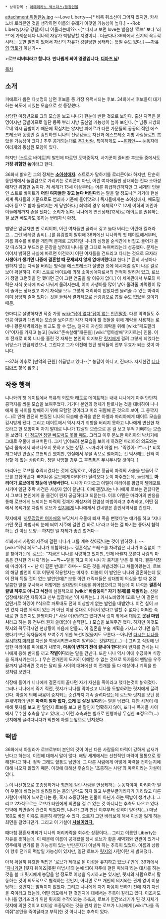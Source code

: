  * 상위항목 : [[아메리카노 엑소더스/등장인물]]

attachment:위험한놈.jpg 
~~Love Liberty~~[* 비록 취소선이 그어져 있지만, 카사노바 로리콘인 것을 생각하면 이름의 유래가 이것일 가능성이 높다.] ~~Rob Liberty(자유 강탈)이 더 어울리는데??~~[* 따지고 보면 love는 발음상 '로브' 보다 '러브'에 가까운데다 니나의 자유가 박탈당할 지경이니.. 더군다나 39화에서 릿지의 꼭두각시라는 듯한 발언이 있어서 자신의 자유가 강탈당한 상태라는 뜻일 수도 있다.] ~~[[자유]]의 [[망토]]가 아닌가~~



>'''로브 리버티라고 합니다. 만나뵙게 되어 영광입니다, [[니나 디아즈|디아즈 님]]!'''


[[목차]]
== 소개 ==
피에르가 뽑은 다섯명의 남편 후보들 중 가장 유력시되는 후보. 34화에서 후보들이 대기하는 복도에 서있는 모습으로 첫 등장했다.

상당한 미청년으로 그의 모습을 보고 니나가 한눈에 반한 것으로 보인다. 출신 지역은 불명이지만 금발이므로 일단 동쪽 뿌리 지방 출신일 가능성이 높아 보인다. [* 남동 지방의 로네 역시 금발이기 때문에 확실치는 않지만 피에르가 다른 가문들의 공공의 적인 에스프레소와 동맹인 걸 감안하면 니나의 신랑감들도 자신과 에스프레소 지방 사람들로만 뽑았을 가능성이 크다.] 추후 공개되는대로 [[추가바람]]. 특이하게도 ~~[[윤회안]]~~ 눈동자에 여러개의 동심원 모양이 있다.

하지만 [스트로 바이트]의 발언에 따르면 도박중독자, 사기꾼이 즐비한 후보들 중에서도 '''가장 위험한 놈'''이라고 한다.

36화서 밝혀진 그의 정체는 '''[[소아성애자]]'''. 스트로가 말하기를 로리콘이라 하지만, 단순히 동인계에서 놀림감으로 가리키는 로리콘이 아닌, 어린 여자애들만 상대하는 진짜 소아성애자인 위험한 놈이다. 저 세계가 13세 이상부터는 어른 취급하긴하지만 그 세계의 인물인 스트로 바이트가 '''어린 여자들만 갖고 놀다 버린다'''라는 말을 할 정도니[* 거기에 현실세계 독자들의 기준으로도 범죄자 기준에 들어맞으니 독자들에게는 소아성애자, 페도필리아 등으로 받아 들여지는 게 당연하다.] 최악의 경우 육체적으로 12세 이하의 어린아이들에게까지 손을 댔다는 소리가 된다. 니나에게 변신상태(12세)로 데이트를 권유하는 걸 보면 빼도박도 못하는 변태자식 확정.

별명은 앞글자만 딴 로리이며, 어린 여자들만 골라서 갖고 놀다 버리는 어린애 킬러라고... 그런 베테랑 솜씨(...)를 유감없이 발휘해 36화에선 니나와의 첫 데이트에서부터, 거름 회수를 비롯한 개인적 문제로 고민하던 니나의 심정을 순식간에 비집고 들어가 온갖 따스하고 부드러운 문장을 날려대 니나를 말 그대로 녹여버리는데 성공했다. 문제는 이어서 밝혀진 사실에 따르면 이전까지 어린 여자들을 건드리고 다니는 것으로 모자라 '''사생아가 생기면 나중에 결혼할 때 문제되지 않게 없애버렸다고''' 한다.[* 흔히 사생아나 원하지 않는 자식을 버리는 방식을 에스프레소가 설명한 컷에 예시처럼 같이 나온 걸로 보아 확실하다. 이미 스트로 바이트에 의해 소아성애자로서의 전적이 알려져 있고, 로브가 정말 그런짓을 안 했다면 굳이 그런 연출을 할 이유가 없다.] 이 세계관에서 부모의 마력은 자식 숫자에 따라 나눠져 물려지는데, 이미 사생아를 많이 낳아 물려줄 마력량이 많이 줄어든 상태였고 자기 자식을 모두 그렇게 처리하지 않았다면 물려줄 수 있는 마력이 이미 상당히 줄어 있다는 것을 들켜서 결과적으로 신랑감으로 뽑힐 수도 없었을 것이기 때문.

한마디로 설명하자면 작중 가장 [[wiki:"답이 없다"답이 없는]] [[인간말종]]. 다른 악역들도 주인공 아멜과 대립하는 모습을 보이지만 각자 지켜야 할 것들을 위해 계략을 사용하는 로네나 황혼새벽회와는 비교도 할 수 없는, 철저히 자신의 쾌락을 위해 [wiki:"페도필리아"여자를 가지고 놀고] [wiki:"존속살해"패륜을] [wiki:"영아살해"저지르는] 인물. 이후 전개로 비록 니나를 홀린 것 자체는 본인의 의지보단 [[릿지 웨이즈|릿지]]에게 걸려 그렇게 되었다는 뉘앙스가 언급되었으나, 그런다고 그가 이전에 했던 행적들이 전부 무효가 되는 것이 아니다.

--37화 이후로 [만악의 근원] 취급받고 있다--[* 농담이 아니고, 진짜다. 자세한건 [[니나 디아즈]] 항목 참조.]

== 작중 행적 ==
니나와의 첫 데이트에서 특유의 외모와 태도로 데이트하는 내내 니나에게 아주 단단히 콩깍지를 씌운 모습을 보여주었다. 거기다 본인의 정체가 탄로나는 것을 대비하여 니나에게 둘 사이를 방해하기 위해 모함할 것이라고 미리 귀띔해 준 것으로 보여, 그 콩깍지(…)로 인해 완전히 변질된 니나의 모습에 충격을 받은 아멜과 마리아에게 데이트 모습을 감시받게 됐다. 그리고 데이트에서 역시 자기 취향을 버리지 못하고 니나에게 변신한 채 오라고 한 모양이며 자기 말대로 니나가 12살의 모습으로 온 걸 보고 무척 기뻐하는 모습을 보였다. [[히익 페도|이 정도면 정말 빼도박도 못할 페도]]. 그리고 이후 분노한 마리아의 박치기에 그대로 우물에 빠져버린다. 그저 넘어뜨려 본모습을 보이게 하려던 마리아의 의도와는 달리 물속에서 빠져나오지 못하고 있는 상황. ~~마리아 아멜 曰. "죽었어-!?"~~[* 비록 개그적인 연출로 표현되긴 했지만, 현실에서 우물 속으로 떨어지는 건 익사해도 전혀 이상할 게 없는 상황이다. 정말 사망할 경우 그 후폭풍은 무시무시할 것이다. ]

마리아는 로브를 추락시켰다는 것에 절망하고, 아멜은 황급히 마력의 사슬을 만들어 로브를 끄집어낸다. 빠져나온 로브에게 마리아가 달려오다 눈이 마주쳤는데, 놀랍게도 '''마리아가 로브에게 첫눈에 반해버린다.''' 니나가 다가오고 아멜이 마리아를 황급히 텔레포트 시키며 일단 추락 사건은 사상자 없이 끝난다. 이에 괜찮냐는 니나에게 로브는 괜찮다면서 그보다 본인에게 줄 물건이 뭔지 궁금하다고 되묻는다. 이후 아멜은 마리아의 반응을 통해 로브에게 느껴지는 마력의 정체가 제삼자의 전염성 마법이라고 추측하고, 어떤 집에서 목욕가운 차림의 로브가 [[릿지 웨이즈|릿지]]에게 니나에게서 건네받은 혼인서약서를 건넨다.

릿지에게 '[[마리아쥬 플레르|까무잡잡한 여자애]]와 부딪쳐서 우물에 빠져 죽을 뻔했다'는 얘기를 하고 '지나가던 못된 마법사의 눈에 띄여 저주에 걸린 건 바로 나'라고 하는 걸 봐서는 좋아서 협력하는 건 아닌 모양.--하지만 일 자체가 좋긴 할거다--

41화에서 사랑의 저주에 걸린 니나가 그를 계속 찾아갔다는 것이 밝혀졌다. ~~[wiki:"히익 페도"니나가 위험하다]~~ 결혼식날 드레스를 차려입은 니나가 어김없이 그를 찾아가는데, 로브는 "지금은 니나를 사랑하고 있지만, 언제 바뀔지 모른다 사람의 마음은 간사한 거니까"라는 ~~막~~말을 하고 이에 니나가 충격을 받은 듯 하다. 결혼식장에 마리아가 ~~'난 이 결혼 반대!!" 하며~~ 모든 것을 까발리겠다고 쳐들어왔는데, 로브의 해당 발언이 이후 어떻게 작용할지는 미지수. 더불어 이 발언은 니나와 결혼하는데 있어 전혀 득될 것이 없는 발언인데[* 보통 이런 캐릭터들은 상대방이 의심을 할 때 온갖 달콤한 말을 구사해서 어떻게든 상대방의 마음을 휘어잡으려고 하는데 이 녀석은 '''결혼식 끝낸 직후도 아니고 식전'''에 실질적으로 '''[wiki:"바람둥이" 자기 정체]를 까발리는''', 신랑 입장에서라면 자폭이고 신부 입장에선 '이 새퀴는(...) 카사노바였어!!고로 난 이 결혼식 없던거로 하겠어!!'식으로 파토내도 전혀 이상할게 없는 발언을 내뱉었다. 이건 실이 크면 컸지 다른 목적이 있는 거 아닌 이상 절대로 이득이 있다고 말할 수 없다.] 어떠한 속내로 한 것인지도 불명이다.[* 사실 이용당하고 있다면서 릿지 앞에서 대놓고 '''못된 마법사'''라고 하는 등 전부터 뭔가 쓸데없이 솔직한(…) 모습을 보여주긴 했다. 하지만 이것도 릿지의 꼭두각시인 현상황이 마음에 안들고, 이 결혼을 부술 계획을 가지고 있다면 솔직했다기보단 독자들에게 보여주기 위한 복선이었을지도 모른다.--아니면 [[다시는 한국을 무시하지 마라|다시는 니나를 무시하지 마라]]를 자신을 희생시키면서까지 알려주는 것일지도(...)--] 그리고 식장에 난입한 마리아를 피에르가 내쫓자, '''마음이 변하기 전에 끝내야 한다'''라며 반지를 건네는 니나에게 응해 반지를 끼고 '''작별이다'''라는 말을 건넨다. 또한 니나 역시 이에 수긍하며 식장을 폭파시키는데(...) 무슨 전개인지 도저히 이해할 수 없는 것으로 독자들의 멘탈을 우주 끝까지 날려버린 것과는 달리 둘 사이의 대화에선 이 전개를 둘 다 예상이나 계획을 한 것처럼 보인다.

식장에 들어가 니나에게 결혼식이 끝나면 자기 자신을 죽이라고 했다는것이 밝혀졌다. 그러나 니나에게 죽기 직전, 릿지가 니나를 막아섰고 니나를 도발하려는 릿지에게 끌려간다. 아멜에 의해 싸움이 중지되는 순간까지 계속 끌려다녔는데 로브와 릿지를 보던 황혼새벽회의 반은 '''마력이 얼마 없다, 오래 못 살것 같다'''라는 말을 남겼다. 다만 시점이 애매해 릿지를 보고 한 말인지 로브를 보고 한 말인지 명확하지 않아, 또다시 독자들 사이에서 무수한 추측을 낳고 있다(...) 이런 추측과는 별개로 인형마냥 무심한 표정으로(...) 릿지에게 끌려다니다가 막판에 아멜 눈앞으로 던져졌다.
== 떡밥 ==
36화에서 아퀼라가 로브로부터 본인의 것이 아닌 다른 사람들의 마력이 강하게 냄새가 난다고 하는데, 이것에 대해서 말이 많다. 해당 세계에서는 선천적인 마력이 혈통으로 정해진다고 하나, 정작 그래도 혈통도 남인데, 그 다른 사람에게 어떻게 마력을 전하는지에 대해 나오지 않았기 때문. 이것에 대해선 후술되는 '조종하는 사람'의 마력이라는 가설이 있다.

눈이 나선형으로 조종당하거나 [[최면]]에 걸린 사람을 연상케하는 눈동자이며, 마리아가 밀어 우물에 빠졌는데 살려달라는 등의 발악도 하지 않고 부글부글거리다가 가라앉고 다른 사람이 마력이 느껴진다는 등, 혹시 조종당하는 인물이 아닌가 하는 떡밥이 생겨났다. 그리고 2차적으로는 로브가 타인에게 최면을 걸 수 있는 것 아니냐는 추측도 나오고 있다. 만약에 최면술에 관련이 되었다면, 니나가 그와 만난 이후부터 성격이 양아치(...) 마냥 180도 바뀐 이유도 충분히 해명할 수 있다. 오로지 그만 바라보게 해서 이성을 잃게 하는 최면을 걸었다던가. 그리고 이 가설이 '''[[그런데 그것이 실제로 일어났습니다.|사실이었다.]]'''

때마침 황혼새벽회가 니나의 머리카락을 회수한 상황이다... 그리고 이름인 Liberty는 자유를 뜻하는데, 이 때문에 이름이 공개됐을 당시 로브가 황혼 새벽회와 연관이 있거나 영주에게 반기를 들 가능성이 있는 반란분자가 아닐까 하는 추측이 있었다. 이름과 상황이 향후 전개의 떡밥일 가능성이 있지만, 일단 로브가 [[릿지 웨이즈|릿지]]의 사람이란 게 밝혀졌다.

아직 확실히 유효한 떡밥은 '로브가 제대로 된 이성을 유지하고 있느냐'인데, 39화에서 '[[지나가던]] [릿지 웨이즈|못된 마법사]의 눈에 띄여 저주에 걸린 피해자'라는 대사를 하는 것을 볼 때 릿지에게 농담을 할 정도로 이성을 유지하고는 있지만, 릿지의 사람으로서 활동하는 것이 의도적으로 협력하는 것인지, 아니면 로브 개인의 의지와는 관계 없이 이용당하는 것인지는 밝혀지지 않았다. 그리고 니나에게 자기 마음이 변하기 전에 자기 자신을 죽이라고 했는데, 어떤 의도에서 한 것인지에 대해서는 추측이 갈리고 있다. 이조차도 니나를 망가뜨리기 위한 릿지의 수작이라는 추측과, 로브가 인간쓰레기가 된 것 자체가 릿지에 의한 것이고 더이상 조종당하는 것을 원치 않는 로브가 니나에게 [wiki:"나를 죽여줘"본인을 죽여달라고 부탁]한 것 아니냐는 추측이 있다.
